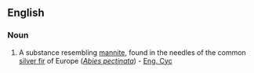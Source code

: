 ==English==

===Noun===
{{en-noun|-}}

# {{context|organic compound|lang=en}} A substance resembling [[mannite]], found in the needles of the common [[silver fir]] of Europe (''[[Abies pectinata]]'') - [[Eng. Cyc]]